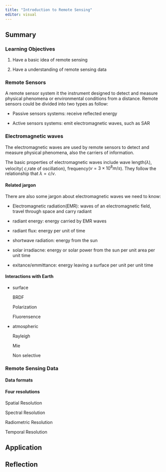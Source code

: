 ```yaml
---
title: "Introduction to Remote Sensing"
editor: visual
---
```


## Summary

### Learning Objectives

1.  Have a basic idea of remote sensing

2.  Have a understanding of remote sensing data

### Remote Sensors

A remote sensor system it the instrument designed to detect and measure physical phenomena or environmental conditions from a distance. Remote sensors could be divided into two types as follow:

-   Passive sensors systems: receive reflected energy

-   Active sensors systems: emit electromagnetic waves, such as SAR

### Electromagnetic waves

The electromagnetic waves are used by remote sensors to detect and measure physical phenomena, also the carriers of information.

The basic properties of electromagnetic waves include wave length($\lambda$), velocity( $c$,rate of oscillation), frequency($v = 3\times10^8 m/s$). They follow the relationship that $\lambda = c/v$.

#### Related jargon

There are also some jargon about electromagnetic waves we need to know:

-   Electromagnetic radiation(EMR): waves of an electromagnetic field, travel through space and carry radiant

-   radiant energy: energy carried by EMR waves

-   radiant flux: energy per unit of time

-   shortwave radiation: energy from the sun

-   solar irradiacne: energy or solar power from the sun per unit area per unit time

-   exitance/emmittance: energy leaving a surface per unit per unit time

#### Interactions with Earth

-   surface

    BRDF

    Polarization

    Fluorensence

-   atmospheric

    Rayleigh

    Mie

    Non selective

### Remote Sensing Data

#### Data formats

#### Four resolutions

Spatial Resolution

Spectral Resolution

Radiometric Resolution

Temporal Resolution

## Application

## Reflection
